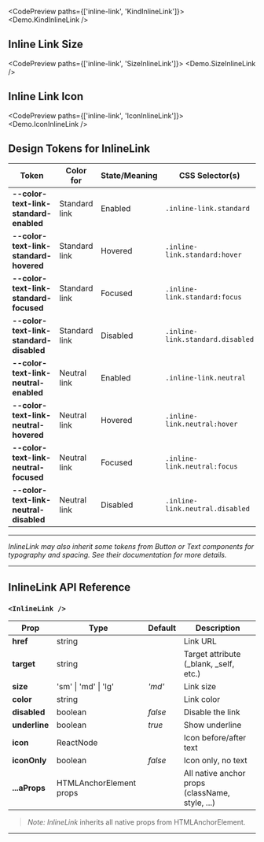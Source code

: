 
<CodePreview paths={['inline-link', 'KindInlineLink']}>
  <Demo.KindInlineLink />
</CodePreview>

## Inline Link Size

<CodePreview paths={['inline-link', 'SizeInlineLink']}>
  <Demo.SizeInlineLink />
</CodePreview>

## Inline Link Icon

<CodePreview paths={['inline-link', 'IconInlineLink']}>
  <Demo.IconInlineLink />
</CodePreview>

## Design Tokens for InlineLink

| **Token**                               | **Color for** | **State/Meaning** | **CSS Selector(s)**              |
| --------------------------------------- | ------------- | ----------------- | -------------------------------- |
| **--color-text-link-standard-enabled**  | Standard link | Enabled           | `.inline-link.standard`          |
| **--color-text-link-standard-hovered**  | Standard link | Hovered           | `.inline-link.standard:hover`    |
| **--color-text-link-standard-focused**  | Standard link | Focused           | `.inline-link.standard:focus`    |
| **--color-text-link-standard-disabled** | Standard link | Disabled          | `.inline-link.standard.disabled` |
| **--color-text-link-neutral-enabled**   | Neutral link  | Enabled           | `.inline-link.neutral`           |
| **--color-text-link-neutral-hovered**   | Neutral link  | Hovered           | `.inline-link.neutral:hover`     |
| **--color-text-link-neutral-focused**   | Neutral link  | Focused           | `.inline-link.neutral:focus`     |
| **--color-text-link-neutral-disabled**  | Neutral link  | Disabled          | `.inline-link.neutral.disabled`  |

---

_InlineLink may also inherit some tokens from Button or Text components for typography and spacing. See their documentation for more details._

---

## InlineLink API Reference

### `<InlineLink />`

| **Prop**      | **Type**                | **Default** | **Description**                                 |
| ------------- | ----------------------- | ----------- | ----------------------------------------------- |
| **href**      | string                  |             | Link URL                                        |
| **target**    | string                  |             | Target attribute (\_blank, \_self, etc.)        |
| **size**      | 'sm' \| 'md' \| 'lg'    | _'md'_      | Link size                                       |
| **color**     | string                  |             | Link color                                      |
| **disabled**  | boolean                 | _false_     | Disable the link                                |
| **underline** | boolean                 | _true_      | Show underline                                  |
| **icon**      | ReactNode               |             | Icon before/after text                          |
| **iconOnly**  | boolean                 | _false_     | Icon only, no text                              |
| **...aProps** | HTMLAnchorElement props |             | All native anchor props (className, style, ...) |

> _Note:_ _InlineLink_ inherits all native props from HTMLAnchorElement.

---
